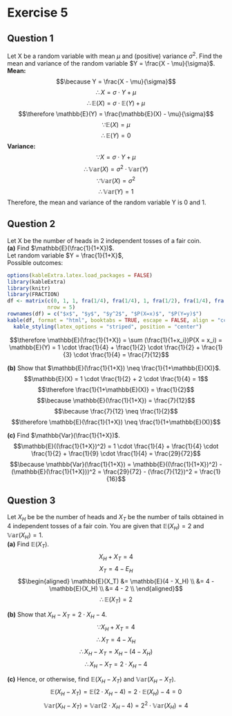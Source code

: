 # Exercise 5

## Question 1
Let X be a random variable with mean $\mu$ and (positive) variance $\sigma^2$. Find the mean and variance of the random variable $Y = \frac{X - \mu}{\sigma}$. \
**Mean:**
$$\because Y = \frac{X - \mu}{\sigma}$$ 
$$\therefore X = \sigma \cdot Y + \mu$$ 
$$\therefore \mathbb{E}(X) = \sigma \cdot \mathbb{E}(Y) + \mu$$
$$\therefore \mathbb{E}(Y) = \frac{\mathbb{E}(X) - \mu}{\sigma}$$ 
$$\because \mathbb{E}(X) = \mu$$ 
$$\therefore \mathbb{E}(Y) = 0$$ 
**Variance:**
$$\because X = \sigma \cdot Y + \mu$$
$$\therefore \mathbb{Var}(X) = \sigma^2 \cdot \mathbb{Var}(Y)$$ 
$$\because \mathbb{Var}(X) = \sigma^2$$ 
$$\therefore \mathbb{Var}(Y) = 1$$ 
Therefore, the mean and variance of the random variable Y is 0 and 1. 

## Question 2
Let X be the number of heads in 2 independent tosses of a fair coin. \
**(a)** Find $\mathbb{E}(\frac{1}{1+X})$. \
Let random variable $Y = \frac{1}{1+X}$, \
Possible outcomes:\

```r
options(kableExtra.latex.load_packages = FALSE)
library(kableExtra)
library(knitr)
library(FRACTION)
df <- matrix(c(0, 1, 1, fra(1/4), fra(1/4), 1, fra(1/2), fra(1/4), fra(1/2), fra(1/2), 2, fra(1/3), fra(1/9), fra(1/4), fra(1/4)),
             nrow = 5)
rownames(df) = c("$x$", "$y$", "$y^2$", "$P(X=x)$", "$P(Y=y)$")
kable(df, format = "html", booktabs = TRUE, escape = FALSE, align = "cccc") %>%
  kable_styling(latex_options = "striped", position = "center") 
```
$$\therefore \mathbb{E}(\frac{1}{1+X}) = \sum (\frac{1}{1+x_i})P(X = x_i) = \mathbb{E}(Y) = 1 \cdot \frac{1}{4} + \frac{1}{2} \cdot \frac{1}{2} + \frac{1}{3} \cdot \frac{1}{4} = \frac{7}{12}$$ 

**(b)** Show that $\mathbb{E}(\frac{1}{1+X}) \neq \frac{1}{1+\mathbb{E}(X)}$. \
$$\mathbb{E}(X) = 1 \cdot \frac{1}{2} + 2 \cdot \frac{1}{4} = 1$$
$$\therefore \frac{1}{1+\mathbb{E}(X)} = \frac{1}{2}$$
$$\because \mathbb{E}(\frac{1}{1+X}) = \frac{7}{12}$$
$$\because \frac{7}{12} \neq \frac{1}{2}$$
$$\therefore \mathbb{E}(\frac{1}{1+X}) \neq \frac{1}{1+\mathbb{E}(X)}$$ 



**(c)** Find $\mathbb{Var}(\frac{1}{1+X})$. \
$$\mathbb{E}((\frac{1}{1+X})^2) = 1 \cdot \frac{1}{4} + \frac{1}{4} \cdot \frac{1}{2} + \frac{1}{9} \cdot \frac{1}{4} = \frac{29}{72}$$ 
$$\because \mathbb{Var}(\frac{1}{1+X}) = \mathbb{E}((\frac{1}{1+X})^2) - (\mathbb{E}(\frac{1}{1+X}))^2 = \frac{29}{72} - (\frac{7}{12})^2 = \frac{1}{16}$$ 

## Question 3
Let $X_H$ be be the number of heads and $X_T$ be the number of tails obtained in 4 independent tosses of a fair coin. You are given that $\mathbb{E}(X_H) = 2$ and $\mathbb{Var}(X_H) = 1$. \
**(a)** Find $\mathbb{E}(X_T)$. \
$$X_H + X_T = 4$$
$$X_T = 4 - E_H$$
$$\begin{aligned}
\mathbb{E}(X_T) &= \mathbb{E}(4 - X_H) \\
                  &= 4 - \mathbb{E}(X_H) \\
                  &= 4 - 2 \\
\end{aligned}$$
$$\therefore \mathbb{E}(X_T) = 2$$

**(b)** Show that $X_H - X_T = 2 \cdot X_H -4$. \
$$\because X_H + X_T = 4$$ 
$$\therefore X_T = 4 - X_H$$ 
$$\therefore X_H - X_T = X_H - (4 - X_H)$$ 
$$\therefore X_H - X_T = 2 \cdot X_H - 4$$ 

**(c)** Hence, or otherwise, find $\mathbb{E}(X_H - X_T)$ and $\mathbb{Var}(X_H - X_T)$. \
$$\mathbb{E}(X_H - X_T) = \mathbb{E}(2 \cdot X_H - 4) = 2 \cdot \mathbb{E}(X_H) -4 = 0$$ 
$$\mathbb{Var}(X_H - X_T) = \mathbb{Var}(2 \cdot X_H - 4) = 2^2 \cdot \mathbb{Var}(X_H) = 4$$

